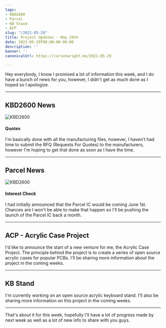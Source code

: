 ```yaml
---
tags:
- KBD2600
- Parcel
- KB Stand
- ACP
slug: "/2021-05-29"
title: Project Updates - May 29th
date: 2021-05-29T00:00:00-06:00
description: ''
banner: ''
canonicalUrl: https://carsonwright.me/2021-05-29

---
```

Hey everybody, I know I promised a lot of information this week, and I do have a bunch of news for you, however, I didn't get as much done as I hoped so I apologize.

***

## KBD2600 News

![KBD2600](./kbd-2600.png)

#### Quotes

I'm basically done with all the manufacturing files, however, I haven't had time to submit the RFQ (Requests For Quotes) to the manufacturers, however I'm hoping to get that done as soon as I have the time. 

***

## Parcel News

![KBD2600](./parcel.png)

#### Interest Check

I had initially announced that the Parcel IC would be coming June 1st. Chances are I won't be able to make that happen so I'll be pushing the launch of the Parcel IC back a month.

***

## ACP - Acrylic Case Project

I'd like to announce the start of a new venture for me, the Acrylic Case Project. The principle behind the project is to create a series of open source acrylic cases for popular PCBs. I'll be sharing more information about the project in the coming weeks.

***

## KB Stand

I'm currently working on an open source acrylic keyboard stand. I'll also be sharing more information on this project in the coming weeks.

***

That's about it for this week, hopefully I'll have a lot of progress made by next week as well as a lot of new info to share with you guys.
